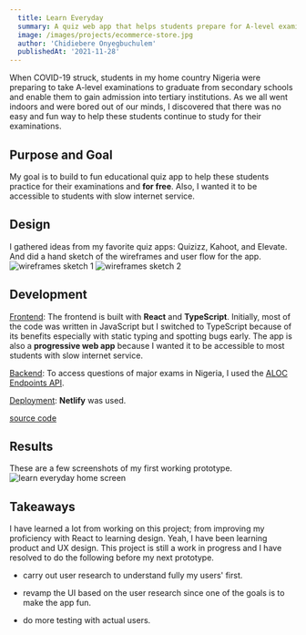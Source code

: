 ```yaml
---
  title: Learn Everyday
  summary: A quiz web app that helps students prepare for A-level examinations.
  image: /images/projects/ecommerce-store.jpg
  author: 'Chidiebere Onyegbuchulem'
  publishedAt: '2021-11-28'
---
```


When COVID-19 struck, students in my home country Nigeria were preparing to take
A-level examinations to graduate from secondary schools and enable them to gain
admission into tertiary institutions. As we all went indoors and were bored out
of our minds, I discovered that there was no easy and fun way to help these
students continue to study for their examinations.

## Purpose and Goal

My goal is to build to fun educational quiz app to help these students practice
for their examinations and **for free**. Also, I wanted it to be accessible to
students with slow internet service.

## Design

I gathered ideas from my favorite quiz apps: Quizizz, Kahoot, and Elevate. And
did a hand sketch of the wireframes and user flow for the app.
![wireframes sketch 1](./Screenshot-sketch1.jpg)
![wireframes sketch 2](./Screenshot-sketch2.jpg)

## Development

<u>Frontend</u>: The frontend is built with **React** and **TypeScript**.
Initially, most of the code was written in JavaScript but I switched to
TypeScript because of its benefits especially with static typing and spotting
bugs early. The app is also a **progressive web app** because I wanted it to be
accessible to most students with slow internet service.

<u>Backend</u>: To access questions of major exams in Nigeria, I used the [ALOC
Endpoints API](https://questions.aloc.ng/).

<u>Deployment</u>: **Netlify** was used.

[source code](https://github.com/chidexebere/learn-everyday)

## Results

These are a few screenshots of my first working prototype.
![learn everyday home screen](./Screenshot-learn.jpg)

## Takeaways

I have learned a lot from working on this project; from improving my proficiency
with React to learning design. Yeah, I have been learning product and UX design.
This project is still a work in progress and I have resolved to do the following
before my next prototype.

- carry out user research to understand fully my users' first.

- revamp the UI based on the user research since one of the goals is to make the
  app fun.

- do more testing with actual users.
